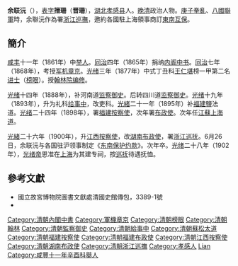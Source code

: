 '''余联沅'''（{{bd|1844年||1901年||Yu余}}），[[表字|表字]]'''搢珊'''（'''晋珊'''），[[湖北|湖北]][[孝感县|孝感县]]人。[[晚清|晚清]]政治人物。[[庚子拳亂|庚子拳亂]]、[[八國聯軍|八國聯軍]]時，余聯沅作為署[[浙江巡撫|浙江巡撫]]，邀約各國駐上海領事商訂[[東南互保|東南互保]]。

==簡介==
[[咸丰|咸丰]]十一年（1861年）中[[举人|举人]]。[[同治|同治]]四年（1865年）捐纳[[内阁中书|内阁中书]]。[[同治|同治]]七年（1868年），考授[[军机章京|军机章京]]。[[光绪|光绪]]三年（1877年）中式丁丑科[[王仁堪|王仁堪]]榜一甲第二名[[进士|进士]]（[[榜眼|榜眼]]）。授[[翰林院编修|翰林院编修]]。

[[光绪|光绪]]十四年（1888年），补河南道[[监察御史|监察御史]]。后转四川道[[监察御史|监察御史]]。[[光绪|光绪]]十九年（1893年），升为礼科[[给事中|给事中]]，改吏科。[[光緒|光緒]]二十一年（1895年）补[[福建|福建]]鹽法道。[[光绪|光绪]]二十四年（1898年），署[[福建|福建]][[按察使|按察使]]，次年署[[布政使|布政使]]。次年任[[江蘇|江蘇]][[上海道|上海道]]。

[[光緒|光緒]]二十六年（1900年），升[[江西|江西]][[按察使|按察使]]，改[[湖南等處承宣布政使司|湖南布政使]]，署[[浙江巡抚|浙江巡抚]]。6月26日，余联沅与各国驻沪领事制定《[[东南保护约款|东南保护约款]]》。次年卒。[[光绪|光绪]]二十八年（1902年），[[光绪帝|光绪帝]]恩准在[[上海|上海]]为其建专祠，按[[巡抚|巡抚]]待遇抚恤。

==參考文獻==
*國立故宮博物院圖書文獻處清國史館傳包，3389-1號
* {{cite book|author=编纂委员会  |title=《上海旧政权建置志》 |year=2001年 |publisher=上海社会科学院出版社 |location=上海 |isbn=7-80618-881-9}}

{{start box}}
{{succession box|[[曾丙熙|曾丙熙]]|[[袁树勋|袁树勋]]|[[苏松道|苏松道]][[道员|道员]]|－1900年}}
{{end box}}

{{光緒三年丁丑科殿試金榜}}
{{DEFAULTSORT:Yu余}}
[[Category:清朝內閣中書|Category:清朝內閣中書]]
[[Category:軍機章京|Category:軍機章京]]
[[Category:清朝榜眼|Category:清朝榜眼]]
[[Category:清朝翰林|Category:清朝翰林]]
[[Category:清朝監察御史|Category:清朝監察御史]]
[[Category:清朝給事中|Category:清朝給事中]]
[[Category:清朝蘇松太道|Category:清朝蘇松太道]]
[[Category:清朝福建按察使|Category:清朝福建按察使]]
[[Category:清朝福建布政使|Category:清朝福建布政使]]
[[Category:清朝江西按察使|Category:清朝江西按察使]]
[[Category:清朝湖南布政使|Category:清朝湖南布政使]]
[[Category:清朝浙江巡撫|Category:清朝浙江巡撫]]
[[Category:孝感人|Category:孝感人]]
[[Category:余姓|Lian]]
[[Category:咸豐十一年辛酉科舉人|Category:咸豐十一年辛酉科舉人]]